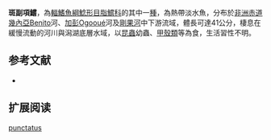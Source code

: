 {{Speciesbox
| name = 斑副項鱨
| image = 
| image_width = 250px
| image_caption = 
| status = LC
| status_system = IUCN3.1 
| genus = Parauchenoglanis
| species = punctatus
| authority = [[Boulenger|Boulenger]], 1902
| synonyms = *''Auchenoglanis punctatus '',Boulenger, 1902
*''Auchenoglanis iturii'',Steindachner, 1911
}}

'''斑副項鱨'''，為[[輻鰭魚綱|輻鰭魚綱]][[鯰形目|鯰形目]][[脂鱨科|脂鱨科]]的其中一[[種|種]]，為熱帶淡水魚，分布於[[非洲|非洲]][[赤道幾內亞|赤道幾內亞]]Benito河、[[加彭|加彭]]Ogooué河及[[剛果河|剛果河]]中下游流域，體長可達41公分，棲息在緩慢流動的河川與潟湖底層水域，以[[昆蟲|昆蟲]]幼蟲、[[甲殼類|甲殼類]]等為食，生活習性不明。

==参考文献==
*{{FishBase_species|genus=Parauchenoglanis|species=punctatus|year=2015|month=6}}

== 扩展阅读 ==
{{refbegin}}
{{wikispecies-inline|Parauchenoglanis punctatus|斑副項鱨}}
{{refend}}
{{Taxonbar|from=Q5728232}}

[[Category:副項鱨屬|punctatus]]
